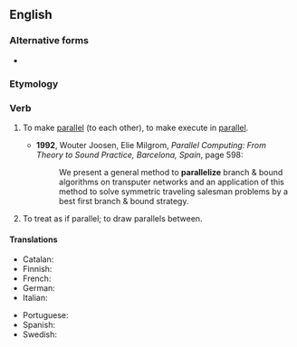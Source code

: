 ==English==

===Alternative forms===
* {{alter|en|parallelise}}

===Etymology===
{{suffix|en|parallel|ize}}

===Verb===
{{en-verb}}

# To make [[parallel]] (to each other), {{lb|en|programming}} to make execute in [[parallel]].
#: {{ux|en|Care must be taken lest the machine '''parallelize''' the fibers.}}
#: {{ux|en|The programmers had to learn how to '''parallelize''' their algorithms.}}
#* '''1992''', Wouter Joosen, Elie Milgrom, ''Parallel Computing: From Theory to Sound Practice, Barcelona, Spain'', page 598:
#*: We present a general method to '''parallelize''' branch & bound algorithms on transputer networks and an application of this method to solve symmetric traveling salesman problems by a best first branch & bound strategy.
# To treat as if parallel; to draw parallels between.
#: {{ux|en|They erroneously '''parallelized''' the symptoms of the two diseases.}}

====Translations====
{{trans-top|make parallel}}
* Catalan: {{t-needed|ca}}
* Finnish: {{t|fi|rinnakkaistaa}}
* French: {{t+|fr|paralléliser}}
* German: {{t+|de|parallelisieren}}
* Italian: {{t|it|parallelizzare}}
{{trans-mid}}
* Portuguese: {{t|pt|paralelizar}}
* Spanish: {{t|es|paralelizar}}
* Swedish: {{t+|sv|parallellisera}}
{{trans-bottom}}